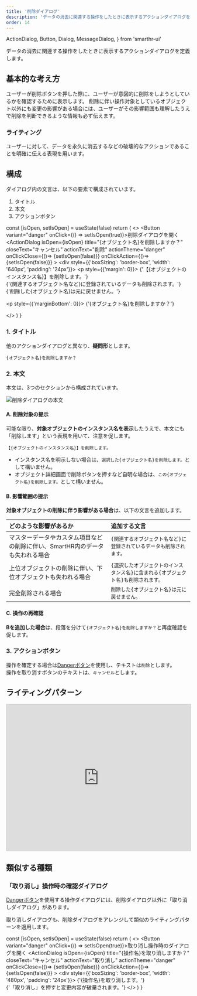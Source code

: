 ```yaml
---
title: '削除ダイアログ'
description: 'データの消去に関連する操作をしたときに表示するアクションダイアログを定義します。'
order: 14
---
```


  ActionDialog,
  Button,
  Dialog,
  MessageDialog,
} from 'smarthr-ui'


データの消去に関連する操作をしたときに表示するアクションダイアログを定義します。

## 基本的な考え方
ユーザーが削除ボタンを押した際に、ユーザーが意図的に削除をしようとしているかを確認するために表示します。
削除に伴い操作対象としているオブジェクト以外にも変更の影響がある場合には、ユーザーがその影響範囲も理解したうえで削除を判断できるような情報も必ず伝えます。

### ライティング
ユーザーに対して、データを永久に消去するなどの破壊的なアクションであることを明確に伝える表現を用います。


## 構成
ダイアログ内の文言は、以下の要素で構成されています。

1. タイトル
2. 本文
3. アクションボタン

  const [isOpen, setIsOpen] = useState(false)
  return (
    <>
      <Button variant="danger" onClick={() => setIsOpen(true)}>削除ダイアログを開く</Button>
      <ActionDialog
        isOpen={isOpen}
        title="{オブジェクト名}を削除しますか？"
        closeText="キャンセル"
        actionText="削除"
        actionTheme="danger"
        onClickClose={()=> {setIsOpen(false)}}
        onClickAction={()=> {setIsOpen(false)}}
      >
        <div style={{'boxSizing': 'border-box', 'width': '640px', 'padding': '24px'}}>
          <p style={{'margin': 0}}>
          {'【{オブジェクトのインスタンス名}】を削除します。'}<br />
          {'{関連するオブジェクト名など}に登録されているデータも削除されます。'}<br />
          {'削除した{オブジェクト名}は元に戻せません。'}
          </p>
          <p style={{'marginBottom': 0}}>
          {'{オブジェクト名}を削除しますか？'}
          </p>
        </div>
      </ActionDialog>
    </>
  )
}

<ComponentPreview>
  <DynamicActionDialog />
</ComponentPreview>

### 1. タイトル
他のアクションダイアログと異なり、**疑問形**とします。

`{オブジェクト名}を削除しますか？`

### 2. 本文
本文は、3つのセクションから構成されています。

![削除ダイアログの本文](./images/delete-dialog/delete-dialog-text.png)

#### A. 削除対象の提示
可能な限り、**対象オブジェクトのインスタンス名を表示**したうえで、本文にも「削除します」という表現を用いて、注意を促します。

`【{オブジェクトのインスタンス名}】を削除します。`

- インスタンス名を明示しない場合は、`選択した{オブジェクト名}を削除します。`として構いません。
- オブジェクト詳細画面で削除ボタンを押すなど自明な場合は、`この{オブジェクト名}を削除します。`として構いません。

#### B. 影響範囲の提示
**対象オブジェクトの削除に伴う影響がある場合**は、以下の文言を追加します。

| どのような影響があるか | 追加する文言 |
| :--- | :--- |
| マスターデータやカスタム項目などの削除に伴い、SmartHR内のデータも失われる場合 | `{関連するオブジェクト名など}に登録されているデータも削除されます。` |
| 上位オブジェクトの削除に伴い、下位オブジェクトも失われる場合 | `{選択したオブジェクトのインスタンス名}に含まれる{オブジェクト名}も削除されます。` |
| 完全削除される場合 | `削除した{オブジェクト名}は元に戻せません。` |

#### C. 操作の再確認
**Bを追加した場合**は、段落を分けて`{オブジェクト名}を削除しますか？`と再度確認を促します。

### 3. アクションボタン
操作を確定する場合は[Dangerボタン](/products/components/button/#h3-2)を使用し、テキストは`削除`とします。  
操作を取り消すボタンのテキストは、`キャンセル`とします。


## ライティングパターン
<AirtableEmbed tableName="削除ダイアログ">
  <iframe className="airtable-embed" src="https://airtable.com/embed/shr4uUQHE55YM8F1W?backgroundColor=teal&viewControls=on" frameBorder="0" width="100%" height="400px" style="background: transparent; border: 1px solid #ccc;"></iframe>
</AirtableEmbed>


## 類似する種類

### 「取り消し」操作時の確認ダイアログ
[Dangerボタン](/products/components/button/#h3-2)を使用する操作ダイアログには、削除ダイアログ以外に「取り消しダイアログ」があります。

取り消しダイアログも、削除ダイアログをアレンジして類似のライティングパターンを適用します。

<!-- textlint-disable -->

  const [isOpen, setIsOpen] = useState(false)
  return (
    <>
      <Button variant="danger" onClick={() => setIsOpen(true)}>取り消し操作時のダイアログを開く</Button>
      <ActionDialog
        isOpen={isOpen}
        title="{操作名}を取り消しますか？"
        closeText="キャンセル"
        actionText="取り消し"
        actionTheme="danger"
        onClickClose={()=> {setIsOpen(false)}}
        onClickAction={()=> {setIsOpen(false)}}
      >
        <div style={{'boxSizing': 'border-box', 'width': '480px', 'padding': '24px'}}>
          {'{操作名}を取り消します。'}<br />
          {'「取り消し」を押すと変更内容が破棄されます。'}
        </div>
      </ActionDialog>
    </>
  )
}

<ComponentPreview>
  <DynamicCancelActionDialog />
</ComponentPreview>

<!-- textlint-enable -->
